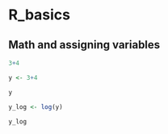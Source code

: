 # R_basics

## Math and assigning variables

```r
3+4

y <- 3+4

y

y_log <- log(y)

y_log
```


```r

```


